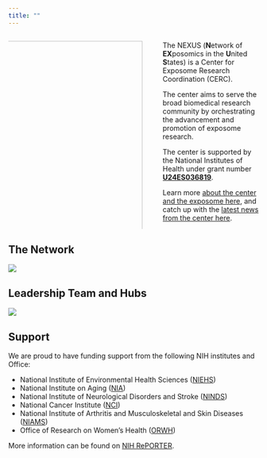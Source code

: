 ```yaml
---
title: ""
---
```


::: columns
::: {.column width="60%"}
![](images/nexuslogo.png){width="100%" style="float: right; padding-right:20px"}
:::

::: {.column width="40%"}
The NEXUS (**N**etwork of **EX**posomics in the **U**nited **S**tates) is a Center for Exposome Research Coordination (CERC).

The center aims to serve the broad biomedical research community by orchestrating the advancement and promotion of exposome research.

The center is supported by the National Institutes of Health under grant number [**U24ES036819**](https://reporter.nih.gov/project-details/10993456 "NIH Reporter").

Learn more [about the center and the exposome here](about.html), and catch up with the [latest news from the center here](news.html).
:::
:::

## The Network

![](images/network.jpg){fig-alt="Network" fig-align="center"}

## Leadership Team and Hubs

![](images/team.jpg){fig-alt="Core team" fig-align="center"}

## Support

We are proud to have funding support from the following NIH institutes and Office:

-   National Institute of Environmental Health Sciences ([NIEHS](https://www.niehs.nih.gov/))
-   National Institute on Aging ([NIA](https://www.nia.nih.gov/))
-   National Institute of Neurological Disorders and Stroke ([NINDS](https://www.ninds.nih.gov/))
-   National Cancer Institute ([NCI](https://www.cancer.gov/))
-   National Institute of Arthritis and Musculoskeletal and Skin Diseases ([NIAMS](https://www.niams.nih.gov/))
-   Office of Research on Women's Health ([ORWH](https://orwh.od.nih.gov))

More information can be found on [NIH RePORTER](https://reporter.nih.gov/project-details/10993456).
